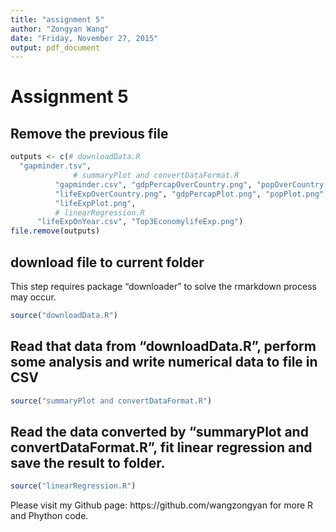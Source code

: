 ```yaml
---
title: "assignment 5"
author: "Zongyan Wang"
date: "Friday, November 27, 2015"
output: pdf_document
---
```

# Assignment 5
## Remove the previous file
```r
outputs <- c(# downloadData.R
  "gapminder.tsv",                     
              # summaryPlot and convertDataFormat.R
          "gapminder.csv", "gdpPercapOverCountry.png", "popOverCountry.png",
          "lifeExpOverCountry.png", "gdpPercapPlot.png", "popPlot.png",
          "lifeExpPlot.png",
          # linearRegression.R 
      "lifeExpOnYear.csv", "Top3EconomylifeExp.png")
file.remove(outputs)
```
## download file to current folder
This step requires package "downloader" to solve the rmarkdown process may occur.
```r
source("downloadData.R")
```
## Read that data from "downloadData.R", perform some analysis and write numerical data to file in CSV
```r
source("summaryPlot and convertDataFormat.R")
```
## Read the data converted by "summaryPlot and convertDataFormat.R", fit linear regression and save the result to folder.
```r
source("linearRegression.R")
```
Please visit my Github page: https://github.com/wangzongyan for more R and Phython code.